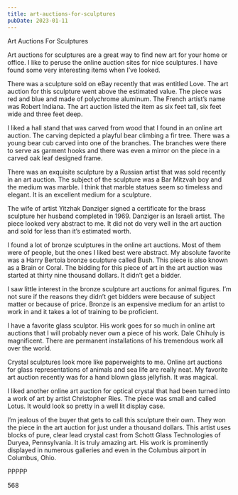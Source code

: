 ```yaml
---
title: art-auctions-for-sculptures
pubDate: 2023-01-11
---
```


Art Auctions For Sculptures 

Art auctions for sculptures are a great way to find new art for your home or office.  I like to peruse the online auction sites for nice sculptures.  I have found some very interesting items when I’ve looked.

There was a sculpture sold on eBay recently that was entitled Love.  The art auction for this sculpture went above the estimated value.  The piece was red and blue and made of polychrome aluminum.  The French artist’s name was Robert Indiana.  The art auction listed the item as six feet tall, six feet wide and three feet deep.

I liked a hall stand that was carved from wood that I found in an online art auction.  The carving depicted a playful bear climbing a fir tree.  There was a young bear cub carved into one of the branches.  The branches were there to serve as garment hooks and there was even a mirror on the piece in a carved oak leaf designed frame.

There was an exquisite sculpture by a Russian artist that was sold recently in an art auction.  The subject of the sculpture was a Bar Mitzvah boy and the medium was marble.  I think that marble statues seem so timeless and elegant.  It is an excellent medium for a sculpture.

The wife of artist Yitzhak Danziger signed a certificate for the brass sculpture her husband completed in 1969.  Danziger is an Israeli artist.  The piece looked very abstract to me.  It did not do very well in the art auction and sold for less than it’s estimated worth.

I found a lot of bronze sculptures in the online art auctions.  Most of them were of people, but the ones I liked best were abstract.  My absolute favorite was a Harry Bertoia bronze sculpture called Bush.  This piece is also known as a Brain or Coral.  The bidding for this piece of art in the art auction was started at thirty nine thousand dollars.  It didn’t get a bidder.

I saw little interest in the bronze sculpture art auctions for animal figures.  I’m not sure if the reasons they didn’t get bidders were because of subject matter or because of price.  Bronze is an expensive medium for an artist to work in and it takes a lot of training to be proficient.

I have a favorite glass sculptor.  His work goes for so much in online art auctions that I will probably never own a piece of his work.  Dale Chihuly is magnificent.  There are permanent installations of his tremendous work all over the world.

Crystal sculptures look more like paperweights to me.  Online art auctions for glass representations of animals and sea life are really neat.  My favorite art auction recently was for a hand blown glass jellyfish.  It was magical.

I liked another online art auction for optical crystal that had been turned into a work of art by artist Christopher Ries.  The piece was small and called Lotus.  It would look so pretty in a well lit display case.

I’m jealous of the buyer that gets to call this sculpture their own.  They won the piece in the art auction for just under a thousand dollars.  This artist uses blocks of pure, clear lead crystal cast from Schott Glass Technologies of Duryea, Pennsylvania.  It is truly amazing art.  His work is prominently displayed in numerous galleries and even in the Columbus airport in Columbus, Ohio.

PPPPP

568